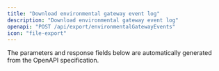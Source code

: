 ```yaml
---
title: "Download environmental gateway event log"
description: "Download environmental gateway event log"
openapi: "POST /api/export/environmentalGatewayEvents"
icon: "file-export"
---
```


<Note>
The parameters and response fields below are automatically generated from the OpenAPI specification.
</Note>
